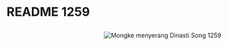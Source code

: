 # README 1259

<a href="/images/sdxl/serangan-mongol-2.png">
<image style="float:right;max-width:400px;padding:10px;"  
    src="/images/sdxl/serangan-mongol-2.png" 
    alt="Mongke menyerang Dinasti Song 1259" 
    title="Serangan Mongolia yang dipimpn Mongke Khan ke Dinasti Song, 1259." />
</a>



